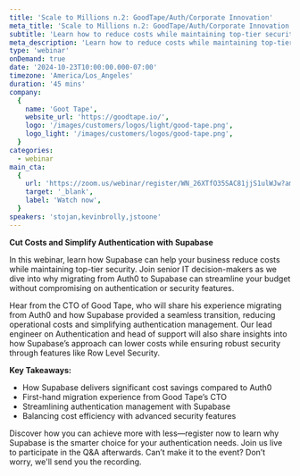 ```yaml
---
title: 'Scale to Millions n.2: GoodTape/Auth/Corporate Innovation'
meta_title: 'Scale to Millions n.2: GoodTape/Auth/Corporate Innovation'
subtitle: 'Learn how to reduce costs while maintaining top-tier security with Supabase'
meta_description: 'Learn how to reduce costs while maintaining top-tier security with Supabase'
type: 'webinar'
onDemand: true
date: '2024-10-23T10:00:00.000-07:00'
timezone: 'America/Los_Angeles'
duration: '45 mins'
company:
  {
    name: 'Goot Tape',
    website_url: 'https://goodtape.io/',
    logo: '/images/customers/logos/light/good-tape.png',
    logo_light: '/images/customers/logos/good-tape.png',
  }
categories:
  - webinar
main_cta:
  {
    url: 'https://zoom.us/webinar/register/WN_26XTfO35SAC81jjS1ulWJw?amp_device_id=1bd3c92f-c97a-45ad-8aab-a508f950b536',
    target: '_blank',
    label: 'Watch now',
  }
speakers: 'stojan,kevinbrolly,jstoone'
---
```


**Cut Costs and Simplify Authentication with Supabase**

In this webinar, learn how Supabase can help your business reduce costs while maintaining top-tier security. Join senior IT decision-makers as we dive into why migrating from Auth0 to Supabase can streamline your budget without compromising on authentication or security features.

Hear from the CTO of Good Tape, who will share his experience migrating from Auth0 and how Supabase provided a seamless transition, reducing operational costs and simplifying authentication management. Our lead engineer on Authentication and head of support will also share insights into how Supabase’s approach can lower costs while ensuring robust security through features like Row Level Security.

**Key Takeaways:**

- How Supabase delivers significant cost savings compared to Auth0
- First-hand migration experience from Good Tape’s CTO
- Streamlining authentication management with Supabase
- Balancing cost efficiency with advanced security features

Discover how you can achieve more with less—register now to learn why Supabase is the smarter choice for your authentication needs. Join us live to participate in the Q&A afterwards. Can’t make it to the event? Don’t worry, we'll send you the recording.
